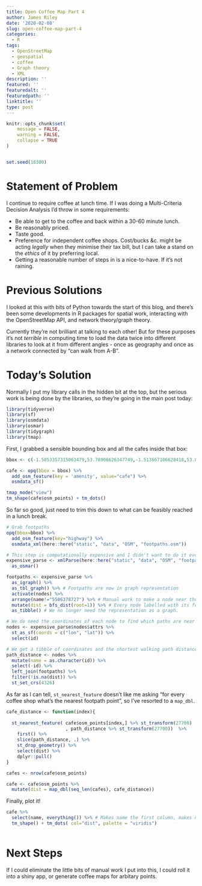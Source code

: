 ```yaml
---
title: Open Coffee Map Part 4
author: James Riley
date: '2020-02-08'
slug: open-coffee-map-part-4
categories:
  - R
tags:
  - OpenStreetMap
  - geospatial
  - coffee
  - Graph theory
  - XML
description: ''
featured: ''
featuredalt: ''
featuredpath: ''
linktitle: ''
type: post
---
```


```r
knitr::opts_chunk$set(
	message = FALSE,
	warning = FALSE,
	collapse = TRUE
)


set.seed(18300)

```

# Statement of Problem

I continue to require coffee at lunch time. If I was doing a Multi-Criteria Decision Analysis I'd throw in some requirements:

* Be able to get to the coffee and back within a 30-60 minute lunch.
* Be reasonably priced.
* Taste good.
* Preference for independent coffee shops. Cost/bucks &c. might be acting _legally_ when they minimise their tax bill, but I can take a stand on the _ethics_ of it by preferring local.
* Getting a reasonable number of steps in is a nice-to-have. If it's not raining.

# Previous Solutions

I looked at this with bits of Python towards the start of this blog, and there's been some developments in R packages for spatial work, interacting with the OpenStreetMap API, and network theory/graph theory.

Currently they're not brilliant at talking to each other! But for these purposes it's not _terrible_ in computing time to load the data twice into different libraries to look at it from different angles - once as geography and once as a network connected by "can walk from A-B". 

# Today's Solution

Normally I put my library calls in the hidden bit at the top, but the serious work is being done by the libraries, so they're going in the main post today:

```r
library(tidyverse)
library(sf)
library(osmdata)
library(osmar)
library(tidygraph)
library(tmap)

```

First, I grabbed a sensible bounding box and all the cafes inside that box:

```r


bbox <- c(-1.5853357315063479,53.78906626347749,-1.513667106628418,53.81142134499526)

cafe <- opq(bbox = bbox) %>%
  add_osm_feature(key = 'amenity', value="cafe") %>%
  osmdata_sf()

tmap_mode("view")
tm_shape(cafe$osm_points) + tm_dots()
```

So far so good, just need to trim this down to what can be feasibly reached in a lunch break.

```r

# Grab footpaths
opq(bbox=bbox) %>% 
  add_osm_feature(key="highway") %>%
  osmdata_xml(here::here("static", "data", "OSM", "footpaths.osm"))

# This step is computationally expensive and I didn't want to do it every time something lower down went wrong.
expensive_parse <- xmlParse(here::here("static", "data", "OSM", "footpaths.osm")) %>%
  as_osmar() 

footpaths <- expensive_parse %>%
  as_igraph() %>% 
  as_tbl_graph() %>% # Footpaths are now in graph representation
  activate(nodes) %>%
  arrange(name!="5506378727") %>% # Manual work to make a node near the enterance to work the first node
  mutate(dist = bfs_dist(root=1)) %>% # Every node labelled with its footpath distance
  as_tibble() # We no longer need the representation as a graph.

# We do need the coordinates of each node to find which paths are near which coffee shops.
nodes <- expensive_parse$nodes$attrs %>% 
  st_as_sf(coords = c("lon", "lat")) %>%
  select(id)

# We get a tibble of coordinates and the shortest walking path distance to them.
path_distance <- nodes %>%
  mutate(name = as.character(id)) %>%
  select(-id) %>%
  left_join(footpaths) %>%
  filter(!is.na(dist)) %>%
  st_set_crs(4326)
```


As far as I can tell, `st_nearest_feature` doesn't like me asking "for every coffee shop what's the nearest footpath point", so I've resorted to a `map_dbl`. 

```r

cafe_distance <- function(index){
  
  st_nearest_feature( cafe$osm_points[index,] %>% st_transform(27700)
                      , path_distance %>% st_transform(27700))  %>%
    first() %>%
    slice(path_distance, .) %>%
    st_drop_geometry() %>%
    select(dist) %>%
    dplyr::pull()
}

cafes <- nrow(cafe$osm_points)

cafe <- cafe$osm_points %>%
  mutate(dist = map_dbl(seq_len(cafes), cafe_distance))


```


Finally, plot it!

```r
cafe %>%
  select(name, everything()) %>% # Makes name the first column, makes name the mouseover text
  tm_shape() + tm_dots( col="dist", palette = "viridis")
  
```

# Next Steps

If I could eliminate the little bits of manual work I put into this, I could roll it into a shiny app, or generate coffee maps for arbitary points. 